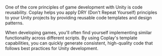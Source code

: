 One of the core principles of game development with Unity is code reusability. Coplay helps you apply DRY (Don't Repeat Yourself) principles to your Unity projects by providing reusable code templates and design patterns.

When developing games, you'll often find yourself implementing similar functionality across different scripts. By using Coplay's template capabilities, you can quickly generate consistent, high-quality code that follows best practices for Unity development.
